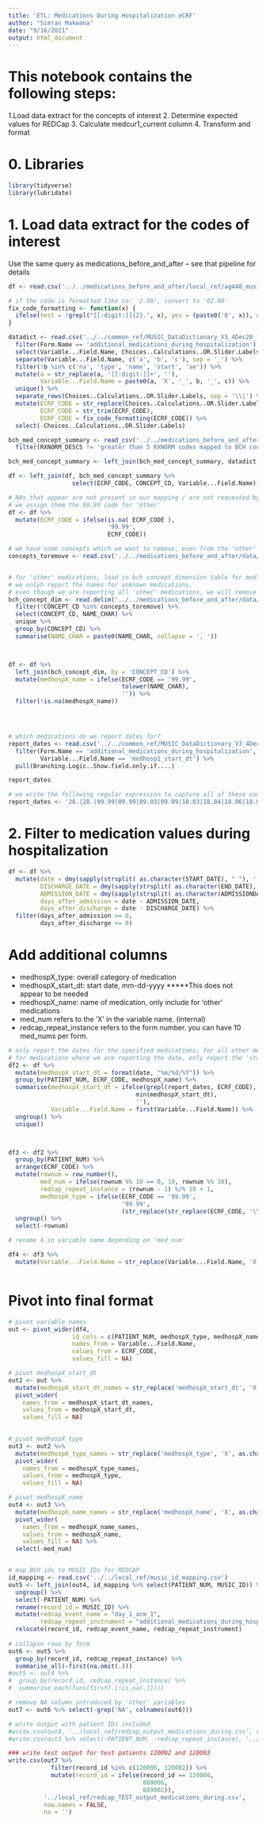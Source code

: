 ```yaml
---
title: 'ETL: Medications During Hospitalization eCRF'
author: "Simran Makwana"
date: "9/16/2021"
output: html_document
---
```


# This notebook contains the following steps:
1.Load data extract for the concepts of interest
2. Determine expected values for REDCap 
3. Calculate medcur1_current column
4. Transform and format

# 0. Libraries
```r
library(tidyverse)
library(lubridate)
```

# 1. Load data extract for the codes of interest
Use the same query as medications_before_and_after -- see that pipeline for details
```r

df <- read.csv('../../medications_before_and_after/local_ref/ag440_music_meds_nov21.csv')

# if the code is formatted like so: '2.00', convert to '02.00'
fix_code_formatting <- function(x) {
  ifelse(test = !grepl("[[:digit:]]{2}.", x), yes = (paste0('0', x)), no = (x))
}

datadict <- read.csv('../../common_ref/MUSIC_DataDictionary_V3_4Dec20_final version_clean_0.csv') %>%
  filter(Form.Name == 'additional_medications_during_hospitalization') %>%
  select(Variable...Field.Name, Choices..Calculations..OR.Slider.Labels) %>%
  separate(Variable...Field.Name, c('a', 'b', 'c'), sep = '_') %>%
  filter(!b %in% c('na', 'type', 'name', 'start', 'ae')) %>%
  mutate(a = str_replace(a, '[[:digit:]]+', ''),
         Variable...Field.Name = paste0(a, 'X', '_', b, '_', c)) %>%
  unique() %>% 
  separate_rows(Choices..Calculations..OR.Slider.Labels, sep = '\\|') %>%
  mutate(ECRF_CODE = str_replace(Choices..Calculations..OR.Slider.Labels, ',.*$', ''),
         ECRF_CODE = str_trim(ECRF_CODE),
         ECRF_CODE = fix_code_formatting(ECRF_CODE)) %>%
  select(-Choices..Calculations..OR.Slider.Labels)

bch_med_concept_summary <- read_csv('../../medications_before_and_after/data/bch_med_concept_summary_toReview.csv') %>%
  filter(RXNORM_DESCS != 'greater than 5 RXNORM codes mapped to BCH code' | (CONCEPT_CD == 'ADMINMED:2797919' & ECRF_CODE == '07.08'))

bch_med_concept_summary <- left_join(bch_med_concept_summary, datadict, by = 'ECRF_CODE')

df <- left_join(df, bch_med_concept_summary %>% 
                  select(ECRF_CODE, CONCEPT_CD, Variable...Field.Name), by = 'CONCEPT_CD') 

# NAs that appear are not present in our mapping / are not requested by the ECRF
# we assign them the 99.99 code for 'other'
df <- df %>%
  mutate(ECRF_CODE = ifelse(is.na( ECRF_CODE ),
                            '99.99',
                            ECRF_CODE))
```


```r

# we have some concepts which we want to remove, even from the 'other' mappings
concepts_toremove <- read.csv('../../medications_before_and_after/data/bch_concepts_to_remove.csv') %>% pull(CONCEPT_CD)


# for 'other' medications, load in bch concept_dimension table for medications.
# we onlyh report the names for unknown medications.
# even though we are reporting all 'other' medications, we will remove the general sodium chloride concepts as they are not informative.
bch_concept_dim <- read.delim('../../medications_before_and_after/data/concept_dimensionMeds.dsv') %>%
  filter(!CONCEPT_CD %in% concepts_toremove) %>%
  select(CONCEPT_CD, NAME_CHAR) %>%
  unique %>%
  group_by(CONCEPT_CD) %>% 
  summarise(NAME_CHAR = paste0(NAME_CHAR, collapse = ', '))



df <- df %>% 
  left_join(bch_concept_dim, by = 'CONCEPT_CD') %>%
  mutate(medhospX_name = ifelse(ECRF_CODE == '99.99',
                                tolower(NAME_CHAR),
                                '')) %>%
  filter(!is.na(medhospX_name))





```


```r
# which medications do we report dates for?
report_dates <- read.csv('../../common_ref/MUSIC_DataDictionary_V3_4Dec20_final version_clean_0.csv') %>%
  filter(Form.Name == 'additional_medications_during_hospitalization', 
         Variable...Field.Name == 'medhosp1_start_dt') %>%
  pull(Branching.Logic..Show.field.only.if....)

report_dates

# we write the following regular expression to capture all of these codes:
report_dates <- '26.|28.|99.99|09.99|09.03|09.09|18.03|18.04|18.06|18.09|18.10'
```

# 2. Filter to medication values during hospitalization

```r
df <- df %>%
  mutate(date = dmy(sapply(strsplit( as.character(START_DATE), " "), '[', 1)),
         DISCHARGE_DATE = dmy(sapply(strsplit( as.character(END_DATE), " "), '[', 1)),
         ADMISSION_DATE = dmy(sapply(strsplit( as.character(ADMISSIONDATE), " "), '[', 1)),
         days_after_admission = date - ADMISSION_DATE,
         days_after_discharge = date - DISCHARGE_DATE) %>%
  filter(days_after_admission >= 0,
         days_after_discharge <= 0)
```

# Add additional columns
- medhospX_type: overall category of medication
- medhospX_start_dt: start date, mm-dd-yyyy *****This does not appear to be needed
- medhospX_name: name of medication, only include for 'other' medications
- med_num refers to the 'X' in the variable name. (internal)
- redcap_repeat_instance refers to the form number. you can have 10 med_nums per form.
```r

# only report the dates for the specified medications. for all other medications, medhosp_start_dt should be blank
# for medications where we are reporting the date, only report the 'start date', or the earliest date.
df2 <- df %>% 
  mutate(medhospX_start_dt = format(date, "%m/%d/%Y")) %>%
  group_by(PATIENT_NUM, ECRF_CODE, medhospX_name) %>%
  summarise(medhospX_start_dt = ifelse(grepl(report_dates, ECRF_CODE),
                                    min(medhospX_start_dt),
                                    ''),
            Variable...Field.Name = first(Variable...Field.Name)) %>%
  ungroup() %>%
  unique()



df3 <- df2 %>%
  group_by(PATIENT_NUM) %>%
  arrange(ECRF_CODE) %>%
  mutate(rownum = row_number(),
         med_num = ifelse(rownum %% 10 == 0, 10, rownum %% 10),
         redcap_repeat_instance = (rownum - 1) %/% 10 + 1,
         medhospX_type = ifelse(ECRF_CODE == '99.99',
                                '99.99',
                                (str_replace(str_replace(ECRF_CODE, '\\...', ''), '^0', '')))) %>%
  ungroup() %>%
  select(-rownum) 

# rename X in variable name depending on 'med_num'

df4 <- df3 %>%
  mutate(Variable...Field.Name = str_replace(Variable...Field.Name, 'X', as.character(med_num)))



```

# Pivot into final format
```r

# pivot variable names
out <- pivot_wider(df4,
                  id_cols = c(PATIENT_NUM, medhospX_type, medhospX_name, redcap_repeat_instance, med_num, medhospX_start_dt),   
                  names_from = Variable...Field.Name,
                  values_from = ECRF_CODE,
                  values_fill = NA) 

# pivot medhospX_start_dt
out2 <- out %>%
  mutate(medhospX_start_dt_names = str_replace('medhospX_start_dt', 'X', as.character(med_num))) %>%
  pivot_wider(
    names_from = medhospX_start_dt_names,
    values_from = medhospX_start_dt,
    values_fill = NA)
  

# pivot medhospX_type
out3 <- out2 %>%
  mutate(medhospX_type_names = str_replace('medhospX_type', 'X', as.character(med_num))) %>%
  pivot_wider(
    names_from = medhospX_type_names,
    values_from = medhospX_type,
    values_fill = NA)

# pivot medhospX_name
out4 <- out3 %>%
  mutate(medhospX_name_names = str_replace('medhospX_name', 'X', as.character(med_num))) %>%
  pivot_wider(
    names_from = medhospX_name_names,
    values_from = medhospX_name,
    values_fill = NA) %>%
  select(-med_num)


# map BCH ids to MUSIC IDs for REDCAP
id_mapping <- read.csv('../../local_ref/music_id_mapping.csv')
out5 <- left_join(out4, id_mapping %>% select(PATIENT_NUM, MUSIC_ID)) %>% 
  ungroup() %>% 
  select(-PATIENT_NUM) %>%
  rename(record_id = MUSIC_ID) %>%
  mutate(redcap_event_name = "day_1_arm_1",
         redcap_repeat_instrument = "additional_medications_during_hospitalization") %>%
  relocate(record_id, redcap_event_name, redcap_repeat_instrument) 
  
# collapse rows by form
out6 <- out5 %>%
  group_by(record_id, redcap_repeat_instance) %>%
  summarise_all(~first(na.omit(.)))
#out5 <- out4 %>%
#  group_by(record_id, redcap_repeat_instance) %>%
#  summarise_each(funs(first(.[!is.na(.)])))

# remove NA column introduced by 'other' variables
out7 <- out6 %>% select(-grep('NA', colnames(out6)))

# write output with patient IDs included
#write.csv(out4, '../local_ref/redcap_output_medications_during.csv', row.names = FALSE, na = '')
#write.csv(out3 %>% select(-PATIENT_NUM, -redcap_repeat_instance), '../local_ref/redcap_output_medications_during.csv', row.names = FALSE)
```


```r
### write test output for test patients 120002 and 120003
write.csv(out7 %>%
            filter(record_id %in% c(120006, 120002)) %>%
            mutate(record_id = ifelse(record_id == 120006,
                                      889006,
                                      889002)),
          '../local_ref/redcap_TEST_output_medications_during.csv',
          row.names = FALSE, 
          na = '')


```




